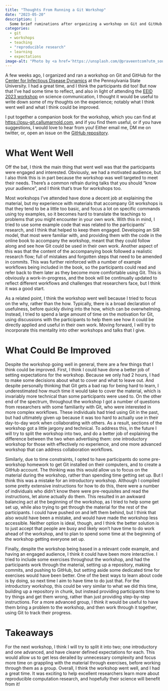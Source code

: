 ```yaml
---
title: "Thoughts From Running a Git Workshop"
date: "2023-05-20"
description: |
  Some brief ruminations after organizing a workshop on Git and GitHub.
categories:
  - git
  - workshops
  - teaching
  - "reproducible research"
  - learning
  - expectations
image-alt: "Photo by <a href='https://unsplash.com/@praveentcom?utm_source=unsplash&utm_medium=referral&utm_content=creditCopyText'>Praveen Thirumurugan</a> on <a href='https://unsplash.com/photos/KPAQpJYzH0Y?utm_source=unsplash&utm_medium=referral&utm_content=creditCopyText'>Unsplash</a>"
---
```


A few weeks ago, I organized and ran a workshop on Git and GitHub for the [Center for Infectious Disease Dynamics](https://www.huck.psu.edu/institutes-and-centers/center-for-infectious-disease-dynamics) at the Pennsylvania State University.
I had a great time, and I think the participants did too!
But now that I've had some time to reflect, and also in light of attending the [EEID 2023 workshop](https://www.eeid2023.org/workshop) on science communication, I thought it would be useful to write down some of my thoughts on the experience; notably what I think went well and what I think could be improved.

::: {.callout-note}

I put together a companion book for the workshop, which you can find at [https://psu-git.callumarnold.com](https://psu-git.callumarnold.com), and if you find them useful, or  if you have suggestions, I would love to hear from you!
Either email me, DM me on twitter, or, open an issue on the [GitHub repository](https://github.com/arnold-c/psu-intro-to-git).

:::

# What Went Well

Off the bat, I think the main thing that went well was that the participants were engaged and interested.
Obviously, we had a motivated audience, but I also think this is in part because the workshop was well targeted to meet their needs.
There's a common refrain during talks that you should "know your audience", and I think that's true for workshops too.

Most workshops I've attended have done a decent job at explaining the material, but my experience with materials that accompany Git workshops is that they tend to be a little too basic, and focus a lot on specific commands using toy examples, so it becomes hard to translate the teachings to problems that you might encounter in your own work.
With this in mind, I tried to use some example code that was related to the participants' research, and I think that helped to keep them engaged.
Developing an SIR model, that most were familiar with, and providing them with the code in the online book to accompany the workshop, meant that they could follow along and see how Git could be used in their own work.
Another aspect of this was that the content of the accompanying book followed a realistic research flow; full of mistakes and forgotten steps that need to be amended in commits.
This was further reinforced with a number of example workflows being included in the book, so the participants could read and refer back to them later as they become more comfortable using Git.
This is obviously a work-in-progress, and the book will be continually updated to reflect different workflows and challenges that researchers face, but I think it was a good start.

As a related point, I think the workshop went well because I tried to focus on the why, rather than the how.
Typically, there is a broad declaration of usefulness, before quickly diving into the how, which can be overwhelming.
Instead, I tried to spend a large amount of time on the motivation for Git, using discussions with the participants to help them see how it could be directly applied and useful in their own work.
Moving forward, I will try to incorporate this mentality into other workshops and talks that I give.

# What Could Be Improved

Despite the workshop going well in general, there are a few things that I think could be improved.
First, I think I could have done a better job of setting expectations for the workshop.
Because we only had 2 hours, I had to make some decisions about what to cover and what to leave out.
And despite personally thinking that Git gets a bad rap for being hard to learn, I underestimated how much time it would take to cover the material, which is invariably more technical than some participants were used to.
On the other end of the spectrum, throughout the workshop I got a number of questions from researchers with some familiarity with Git, who were interested in more complex workflows.
These individuals had tried using Git in the past, but had ultimately given up because it was too hard to actually use in their day-to-day work when collaborating with others.
As a result, sections of the workshop got a little jargony and technical.
To address this, in the future I will try to split the workshop into two, and do a better job of explaining the difference between the two when advertising them: one introductory workshop for those with effectively no experience, and one more advanced workshop that can address collaboration workflows.

Similarly, due to time constraints, I opted to have participants do some pre-workshop homework to get Git installed on their computers, and to create a GitHub account.
The thinking was this would allow us to focus on the material during the workshop, rather than spending time getting set up.
But I think this was a mistake for an introductory workshop.
Although I compiled some pretty extensive instructions for how to do this, there were a number of individuals who didn't know there were pre-requisites and read the instructions, let alone actually do them.
This resulted in an awkward balancing act at the beginning of the workshop, as I tried to help some get set up, while also trying to get through the material for the rest of the participants.
I could have pushed on and left them behind, but I think that also would have been a mistake, and would have made the workshop less accessible.
Neither option is ideal, though, and I think the better solution is to just accept that people are busy and likely won't have time to do work ahead of the workshop, and to plan to spend some time at the beginning of the workshop getting everyone set up.

Finally, despite the workshop being based in a relevant code example, and having an engaged audience, I think it could have been more interactive.
I tried to include some exercises throughout the workshop, and had the participants work through the material, setting up a repository, making commits, and pushing to GitHub, but setting aside some dedicated time for exercises would have been better.
One of the best ways to learn about code is by doing, so next time I aim to have time to do just that.
For the introductory workshop, this could be very similar to what we did this time, building up a repository in chunk, but instead providing participants time to try things and get them wrong, rather than just providing step-by-step instructions.
For a more advanced group, I think it would be useful to have them bring a problem to the workshop, and then work through it together, using Git to track their progress.

# Takeaways

For the next workshop, I think I will try to split it into two; one introductory and one advanced, and have clearer defined expectations for each.
This would allow us to get less derailed by unnecessary complexity and focus more time on grappling with the material through exercises, before working through them as a group.
Overall, I think the workshop went well, and I had a great time.
It was exciting to help excellent researchers learn more about reproducible computation research, and hopefully their science will benefit from it!

